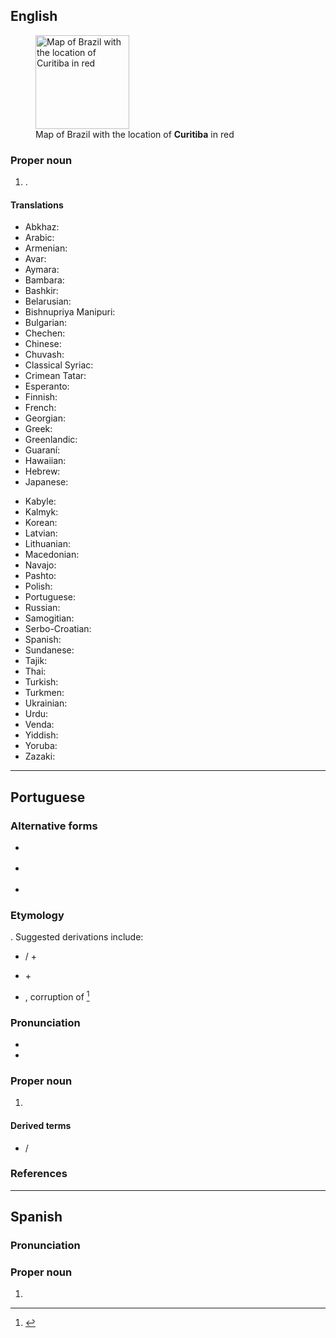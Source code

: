 ==English==
{{wikipedia}}
[[Image:Curitiba in Brazil.png|150px|right|thumb|Map of Brazil with the location of '''Curitiba''' in red]]

===Proper noun===
{{en-proper noun}}

# {{place|en|municipality/state capital|s/Paraná|c/Brazil}}.

====Translations====
{{trans-top|State capital of Paraná}}
* Abkhaz: {{t|ab|Куритиба}}
* Arabic: {{t|ar|كوريتيبا}}
* Armenian: {{t|hy|Կուրիտիբա}}
* Avar: {{t|av|Куритиба}}
* Aymara: {{t|ay|Kuritiwa}}
* Bambara: {{t|bm|Kuritiba}}
* Bashkir: {{t|ba|Куритиба}}
* Belarusian: {{t|be|Курыціба}}
* Bishnupriya Manipuri: {{t|bpy|কুরিটিবা}}
* Bulgarian: {{t|bg|Куритиба}}
* Chechen: {{t|ce|Куритиба}}
* Chinese: {{t|zh|庫里奇巴|tr=Kùlǐtíbā|sc=Hani}}
* Chuvash: {{t|cv|Куритиба}}
* Classical Syriac: {{t|syc|ܩܘܪܝܛܝܒܐ|sc=Syrc}}
* Crimean Tatar: {{t|crh|Kuritiba}}
* Esperanto: {{t|eo|Kuritibo}}
* Finnish: {{t|fi|Curitiba}}
* French: {{t|fr|Curitiba}}
* Georgian: {{t|ka|კურიტიბა}}
* Greek: {{t|el|Κουριτίμπα}}
* Greenlandic: {{t|kl|Kuritiba}}
* Guaraní: {{t|gn|Kury'ityba}}
* Hawaiian: {{t|haw|Kuritiba}}
* Hebrew: {{t|he|קוריטיבה}}
* Japanese: {{t|ja|クリチバ|tr=Kurichiba|sc=Jpan}}
{{trans-mid}}
* Kabyle: {{t|kab|Kuriṭiba}}
* Kalmyk: {{t|xal|Куритиба}}
* Korean: {{t|ko|^쿠리치바}}
* Latvian: {{t|lv|Kuritiba}}
* Lithuanian: {{t|lt|Kuritiba}}
* Macedonian: {{t|mk|Куритиба}}
* Navajo: {{t|nv|Koritiba}}
* Pashto: {{t|ps|کوريتيبا|sc=ps-Arab}}
* Polish: {{t+|pl|Kurytyba}}
* Portuguese: {{t+|pt|Curitiba}}
* Russian: {{t|ru|Куритиба}}
* Samogitian: {{t|sgs|Kuritiba}}
* Serbo-Croatian: {{t|sh|Куритиба}}
* Spanish: {{t+|es|Curitiba}}
* Sundanese: {{t|su|Kuritiba}}
* Tajik: {{t|tg|Куритиба}}
* Thai: {{t|th|กูรีตีบา}}
* Turkish: {{t|tr|Curitiba}}
* Turkmen: {{t|tk|Kurytyba}}
* Ukrainian: {{t|uk|Куритиба}}
* Urdu: {{t|ur|کوریتیبا}}
* Venda: {{t|ve|Kuritiba}}
* Yiddish: {{t|yi|קוריטיבאַ}}
* Yoruba: {{t|yo|Kurytyba}}
* Zazaki: {{t|zza|Kuritiba}}
{{trans-bottom}}

----

==Portuguese==

===Alternative forms===
* {{l|pt|Coritiba}} {{qualifier|archaic}}
* {{l|pt|Curityba}} {{qualifier|obsolete}}
* {{l|pt|Corityba}} {{qualifier|obsolete}}

===Etymology===
{{unk|pt|title=Uncertain}}. Suggested derivations include:
* {{bor|pt|tpw|curé}} / {{m|tpw|coré||pig}} + {{m|tpw|tyba||abundance}}
* {{bor|pt|tpw|curi||Paraná pine}} + {{m|tpw|tyba||abundance}}
* {{bor|pt|gn|Kuri'yty}}, corruption of {{m|gn|Kuri'yndy||grove of Paraná pines}}<ref>{{R:pt:Municípios paranaenses}}</ref>

===Pronunciation===
{{pt-IPA}}
* {{rhymes|pt|ibɐ|s=4}}
* {{hyph|pt|Cu|ri|ti|ba}}

===Proper noun===
{{pt-proper noun|f}}

# {{place|pt|municipality/state capital|s/Paraná|c/Brazil|t=Curitiba}}

====Derived terms====
* {{l|pt|curitibano}} / {{l|pt|curitibana}}

===References===
<references />

----

==Spanish==
{{wikipedia|lang=es}}

===Pronunciation===
{{es-IPA}}

===Proper noun===
{{es-proper noun|f}}

# {{place|es|municipality/state capital|s/Paraná|c/Brazil|t=Curitiba}}